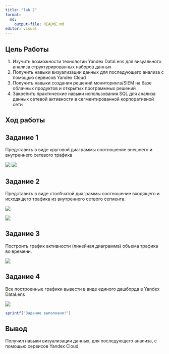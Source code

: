 ---
title: "lab 2"
format:
  md:
    output-file: README.md
editor: visual
---

## Цель Работы

1.  Изучить возможности технологии Yandex DataLens для визуального анализа структурированных наборов данных
2.  Получить навыки визуализации данных для последующего анализа с помощью сервисов Yandex Cloud
3.  Получить навыки создания решений мониторинга/SIEM на базе облачных продуктов и открытых программных решений
4.  Закрепить практические навыки использования SQL для анализа данных сетевой активности в сегментированной корпоративной сети

## Ход работы

## Задание 1

Представить в виде круговой диаграммы соотношение внешнего и внутреннего сетевого трафика

![](images/1.png) ![](images/2.png)

## Задание 2

Представить в виде столбчатой диаграммы соотношение входящего и исходящего трафика из внутреннего сетвого сегмента.

![](images/3.png)

![](images/4.png)

## Задание 3

Построить график активности (линейная диаграмма) объема трафика во времени.

![](images/5.png)

## Задание 4

Все построенные графики вывести в виде единого дашборда в Yandex DataLens

![](images/6.png)

```{r}
sprintf("Задание выполнено!")
```

## Вывод

Получил навыки визуализации данных, для последующего анализа, с помощью сервисов Yandex Cloud
